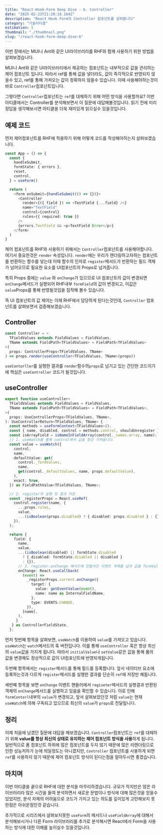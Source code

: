```yaml
---
title: "React-Hook-Form Deep Dive - 6. Controller"
date: "2025-02-23T21:20:18.164Z"
description: "React Hook Form의 Controller 컴포넌트를 살펴봅니다"
category: "기술아티클"
estimation: 5
thumbnail: "./thumbnail.png"
slug: "/react-hook-form-deep-dive-6"
---
```


이번 장에서는 MUI나 Ant와 같은 UI라이브러리를 RHF와 함께 사용하기 위한 방법을 살펴보겠습니다.

MUI나 Ant와 같은 UI라이브러리에서 제공하는 컴포넌트는 내부적으로 값을 관리하는 제어 컴포넌트 입니다. 따라서 ref를 통해 값을 넣더라도, 값이 즉각적으로 반영되지 않을수 있고, ref를 통해 가져오는 값이 정확하지 않을수 있습니다. 이때 사용해야하는것이 바로 `Controller`컴포넌트입니다.

그렇다면 `Controller`컴포넌트는 `ref`를 대체하기 위해 어떤 방식을 사용할까요? 이번 아티클에서는 Controller를 분석해보면서 이 질문에 대답해볼것입니다. 읽기 전에 미리 정답을 생각해보시면 아티클을 더욱 재미있게 읽으실수 있을것입니다.

## 예제 코드

먼저 제어컴포넌트를 RHF에 적용하기 위해 어떻게 코드를 작성해야하는지 살펴보겠습니다.

```typescript
const App = () => {
  const {
    handleSubmit,
    formState: { errors },
    reset,
    control,
  } = useForm()

  return (
    <form onSubmit={handleSubmit(() => {})}>
      <Controller
        render={({ field }) => <TextField {...field} />}
        name="TextField"
        control={control}
        rules={{ required: true }}
      />
      {errors.TextField && <p>TextField Error</p>}
    </form>
  )
}
```

제어 컴포넌트를 RHF와 사용하기 위해서는 `Controller`컴포넌트를 사용해야합니다. 여기서 중요한것은 `render` 속성입니다. `render`에는 우리가 렌더링하고자하는 컴포넌트를 반환하는 함수를 넣는데 이때 함수의 인자로 `register`메서드가 반환하는 필드 객체가 넘어오므로 필요한 요소를 UI컴포넌트의 Props로 넘겨줍니다.

특히 Props 중에는 `value` 와 `onChange`가 있으므로 UI 컴포넌트의 값이 변경되면 `onChange`메서드가 실행되어 RHF내부 `formField`의 값이 변경되고, 이값은 `value`Props를 통해 반영될것임을 짐작해 볼수 있습니다.

즉 UI 컴포넌트의 값 제어는 이제 RHF에서 담당하게 된다는것인데, `Controller` 컴포넌트를 살펴보면서 검증해보겠습니다.

## Controller

```typescript
const Controller = <
  TFieldValues extends FieldValues = FieldValues,
  TName extends FieldPath<TFieldValues> = FieldPath<TFieldValues>
>(
  props: ControllerProps<TFieldValues, TName>
) => props.render(useController<TFieldValues, TName>(props))
```

`useContorller`를 실행한 결과를 `render`함수의`props`로 넘기고 있는 간단한 코드이기에 핵심은 `useController` 코드가 될것입니다.

## useController

```typescript
export function useController<
  TFieldValues extends FieldValues = FieldValues,
  TName extends FieldPath<TFieldValues> = FieldPath<TFieldValues>,
>(
  props: UseControllerProps<TFieldValues, TName>,
): UseControllerReturn<TFieldValues, TName> {
  const methods = useFormContext<TFieldValues>();
  const { name, disabled, control = methods.control, shouldUnregister } = props;
  const isArrayField = isNameInFieldArray(control._names.array, name);
  // 1. useWatch를 통해 control에서 값을 항상 가져옵니다.
  const value = useWatch({
    control,
    name,
    defaultValue: get(
      control._formValues,
      name,
      get(control._defaultValues, name, props.defaultValue),
    ),
    exact: true,
  }) as FieldPathValue<TFieldValues, TName>;

  // 2. register의 실행 및 결과 저장
  const _registerProps = React.useRef(
    control.register(name, {
      ...props.rules,
      value,
      ...(isBoolean(props.disabled) ? { disabled: props.disabled } : {}),
    }),
  );

  return {
    field: {
      name,
      value,
      ...(isBoolean(disabled) || formState.disabled
        ? { disabled: formState.disabled || disabled }
        : {}),
      // 3. register.onChange 메서드에 만들어진 이벤트 객체를 넘겨 값을 formValue에 저장하도록함
      onChange: React.useCallback(
        (event) =>
          _registerProps.current.onChange({
            target: {
              value: getEventValue(event),
              name: name as InternalFieldName,
            },
            type: EVENTS.CHANGE,
          }),
        [name],
      ),
     }
   } as ControllerFieldState,
  };
```

먼저 첫번째 항목을 살펴보면, `useWatch`를 이용하여 `value`를 가져오고 있습니다. `useWatch`는 `watch`메서드의 훅 버전입니다. 이를 통해 `useController` 훅은 항상 최신의 `value`값을 가지게 됩니다. 따라서 `initialValue`나 `setValue`같은 값을 통해 폼의 값을 변경해도 정상적으로 값이 UI컴포넌트에 반영되게됩니다.

두번째 항목에서는 `register`메서드를 통해 필드를 등록합니다. 앞서 네이티브 요소에 등록하는것과 다르게 `register`메서드를 실행한 결과를 단순히 `ref`에 저장만 해둡니다.

세번째 항목을 보면 `onChange` 이벤트 핸들러에서 `regiseter`메서드의 실행결과 반환된 객체의 `onChange`메서드를 실행하고 있음을 확인할 수 있습니다. 이로 인해 `formContorl`내부의 `value`가 변경되고, 앞서 살펴보았던것 처럼 `value`는 현재 `useWatch`에 의해 구독되고 있으므로 최신의 `value`가 `props`로 전달됩니다.

## 정리

이제 처음에 남겼던 질문에 대답을 해보겠습니다. `Controller`컴포넌트는 `ref`를 대체하기 위해 **value를 항상 최신의 상태로 유지하는 제어 컴포넌트 방식을 사용**하게 됩니다. 일반적으로 폼 컴포넌트 하위에 많은 컴포넌트를 두지 않기 때문에 많은 리렌더링으로 인한 성능저하가 눈에 띄일정도는 아니겠지만, `Controller` 컴포넌트를 사용하게 되면 `ref`를 사용하지 않기 때문에 제어 컴포넌트 방식이 된다는점을 알아두시면 좋겠습니다.

## 마치며

이번 아티클을 끝으로 RHF에 대한 분석을 마무리하겠습니다. 규모가 작지만은 않은 라이브러리라 많은 시간을 들여 분석하면서 새로운 문법이나 방식에 대해 많은것을 얻을수 있었지만, 분석 자체의 어려움으로 코드가 가지고 있는 의도를 깊이있게 고민해보지 못한점은 아쉬운점인것 같습니다.

추가적으로 시리즈에서 살펴보지못한 `useForm`의 메서드나 `useFieldArray`에 대해서 분석해보시거나 다른 Form 라이브러리를 추가로 분석해시면 React에서 Form을 사용하는 방식에 대한 이해를 높이실수 있을것입니다.
